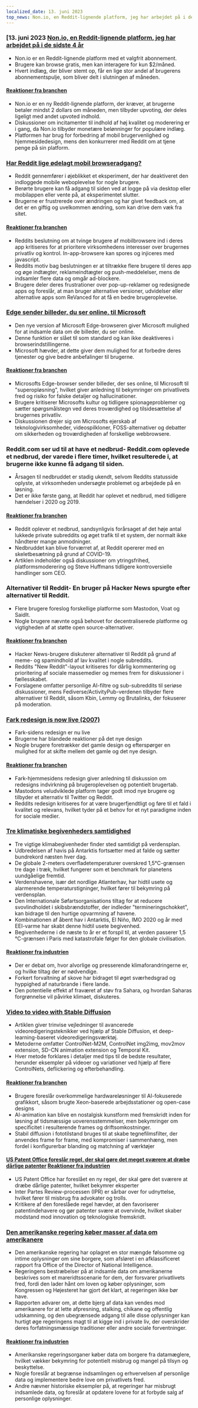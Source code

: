 ```yaml
---
localized_date: 13. juni 2023
top_news: Non.io, en Reddit-lignende platform, jeg har arbejdet på i de sidste 4 år
---
```




<CallToAction />

<Steps>

### [13. juni 2023 [Non.io, en Reddit-lignende platform, jeg har arbejdet på i de sidste 4 år](https://non.io)

- Non.io er en Reddit-lignende platform med et valgfrit abonnement.
- Brugere kan browse gratis, men kan interagere for kun $2/måned.
- Hvert indlæg, der bliver stemt op, får en lige stor andel af brugerens abonnementspulje, som bliver delt i slutningen af måneden.

#### [Reaktioner fra branchen](http://news.ycombinator.com/item?id=36296695)

- Non.io er en ny Reddit-lignende platform, der kræver, at brugerne betaler mindst 2 dollars om måneden, men tilbyder upvoting, der deles ligeligt med andet upvoted indhold.
- Diskussioner om incitamenter til indhold af høj kvalitet og moderering er i gang, da Non.io tilbyder monetære belønninger for populære indlæg.
- Platformen har brug for forbedring af mobil brugervenlighed og hjemmesidedesign, mens den konkurrerer med Reddit om at tjene penge på sin platform.

### [Har Reddit lige ødelagt mobil browseradgang?](https://reddit.com/r/help/comments/135tly1/helpdid_reddit_just_destroy_mobile_browser_access/)

- Reddit gennemfører i øjeblikket et eksperiment, der har deaktiveret den indloggede mobile weboplevelse for nogle brugere.
- Berørte brugere kan få adgang til siden ved at logge på via desktop eller mobilappen eller vente på, at eksperimentet slutter.
- Brugerne er frustrerede over ændringen og har givet feedback om, at det er en giftig og uvelkommen ændring, som kan drive dem væk fra sitet.

#### [Reaktioner fra branchen](http://news.ycombinator.com/item?id=36287411)

- Reddits beslutning om at tvinge brugere af mobilbrowsere ind i deres app kritiseres for at prioritere virksomhedens interesser over brugernes privatliv og kontrol. In-app-browsere kan spores og injiceres med javascript.
- Reddits motiv bag beslutningen er at tiltrække flere brugere til deres app og øge indtægter, reklameindtægter og push-meddelelser, mens de indsamler flere data og omgår ad-blockere.
- Brugere deler deres frustrationer over pop-up-reklamer og redesignede apps og foreslår, at man bruger alternative versioner, udvidelser eller alternative apps som ReVanced for at få en bedre brugeroplevelse.

### [Edge sender billeder, du ser online, til Microsoft](https://www.neowin.net/news/edge-sends-images-you-view-online-to-microsoft-here-is-how-to-disable-that/)

- Den nye version af Microsoft Edge-browseren giver Microsoft mulighed for at indsamle data om de billeder, du ser online.
- Denne funktion er slået til som standard og kan ikke deaktiveres i browserindstillingerne.
- Microsoft hævder, at dette giver dem mulighed for at forbedre deres tjenester og give bedre anbefalinger til brugerne.

#### [Reaktioner fra branchen](http://news.ycombinator.com/item?id=36295364)

- Microsofts Edge-browser sender billeder, der ses online, til Microsoft til "superopløsning", hvilket giver anledning til bekymringer om privatlivets fred og risiko for falske detaljer og hallucinationer.
- Brugere kritiserer Microsofts kultur og tidligere spionageproblemer og sætter spørgsmålstegn ved deres troværdighed og tilsidesættelse af brugernes privatliv.
- Diskussionen drejer sig om Microsofts ejerskab af teknologivirksomheder, videospilkloner, FOSS-alternativer og debatter om sikkerheden og troværdigheden af forskellige webbrowsere.

### Reddit.com ser ud til at have et nedbrud- Reddit.com oplevede et nedbrud, der varede i flere timer, hvilket resulterede i, at brugerne ikke kunne få adgang til siden.

- Årsagen til nedbruddet er stadig ukendt, selvom Reddits statusside oplyste, at virksomheden undersøgte problemet og arbejdede på en løsning.
- Det er ikke første gang, at Reddit har oplevet et nedbrud, med tidligere hændelser i 2020 og 2019.

#### [Reaktioner fra branchen](http://news.ycombinator.com/item?id=36294244)

- Reddit oplever et nedbrud, sandsynligvis forårsaget af det høje antal lukkede private subreddits og øget trafik til et system, der normalt ikke håndterer mange anmodninger.
- Nedbruddet kan blive forværret af, at Reddit opererer med en skeletbesætning på grund af COVID-19.
- Artiklen indeholder også diskussioner om ytringsfrihed, platformsmoderering og Steve Huffmans tidligere kontroversielle handlinger som CEO.

### Alternativer til Reddit- En bruger på Hacker News spurgte efter alternativer til Reddit.

- Flere brugere foreslog forskellige platforme som Mastodon, Voat og SaidIt.
- Nogle brugere nævnte også behovet for decentraliserede platforme og vigtigheden af at støtte open source-alternativer.

#### [Reaktioner fra branchen](http://news.ycombinator.com/item?id=36293789)

- Hacker News-brugere diskuterer alternativer til Reddit på grund af meme- og spamindhold af lav kvalitet i nogle subreddits.
- Reddits "New Reddit"-layout kritiseres for dårlig kommentering og prioritering af sociale massemedier og memes frem for diskussioner i fællesskabet.
- Forslagene omfatter personlige AI-filtre og sub-subreddits til seriøse diskussioner, mens Fediverse/ActivityPub-verdenen tilbyder flere alternativer til Reddit, såsom Kbin, Lemmy og Brutalinks, der fokuserer på moderation.

### [Fark redesign is now live (2007)](https://www.fark.com/comments/2762299/Fark-site-redesign-is-now-live-Hope-nothing-breaks-were-all-out-drinking)

- Fark-sidens redesign er nu live
- Brugerne har blandede reaktioner på det nye design
- Nogle brugere foretrækker det gamle design og efterspørger en mulighed for at skifte mellem det gamle og det nye design.

#### [Reaktioner fra branchen](http://news.ycombinator.com/item?id=36288886)

- Fark-hjemmesidens redesign giver anledning til diskussion om redesigns indvirkning på brugeroplevelsen og potentielt brugertab.
- Mastodons veludviklede platform tager godt imod nye brugere og tilbyder et alternativ til Twitter og Reddit.
- Reddits redesign kritiseres for at være brugerfjendtligt og føre til et fald i kvalitet og relevans, hvilket tyder på et behov for et nyt paradigme inden for sociale medier.

### [Tre klimatiske begivenheders samtidighed](https://climatecasino.net/2023/06/wtf-is-happening-an-overview/)

- Tre vigtige klimabegivenheder finder sted samtidigt på verdensplan.
- Udbredelsen af havis på Antarktis fortsætter med at falde og sætter bundrekord næsten hver dag.
- De globale 2-meters overfladetemperaturer overskred 1,5°C-grænsen tre dage i træk, hvilket fungerer som et benchmark for planetens uundgåelige fremtid.
- Verdenshavene, især det nordlige Atlanterhav, har hidtil usete og alarmerende temperaturstigninger, hvilket fører til bekymring på verdensplan.
- Den Internationale Søfartsorganisations tiltag for at reducere svovlindholdet i skibsbrændstoffer, der indleder "termineringschokket", kan bidrage til den hurtige opvarmning af havene.
- Kombinationen af åbent hav i Antarktis, El Niño, IMO 2020 og år med EEI-varme har skabt denne hidtil usete begivenhed.
- Begivenhederne i de næste to år er et forspil til, at verden passerer 1,5 °C-grænsen i Paris med katastrofale følger for den globale civilisation.

#### [Reaktioner fra industrien](http://news.ycombinator.com/item?id=36295136)

- Der er debat om, hvor alvorlige og presserende klimaforandringerne er, og hvilke tiltag der er nødvendige.
- Forkert forvaltning af skove har bidraget til øget sværhedsgrad og hyppighed af naturbrande i flere lande.
- Den potentielle effekt af fraværet af støv fra Sahara, og hvordan Saharas forgrønnelse vil påvirke klimaet, diskuteres.

### [Video to video with Stable Diffusion](https://stable-diffusion-art.com/video-to-video/)

- Artiklen giver trinvise vejledninger til avancerede videoredigeringsteknikker ved hjælp af Stable Diffusion, et deep-learning-baseret videoredigeringsværktøj.
- Metoderne omfatter ControlNet-M2M, ControlNet img2img, mov2mov extension, SD-CN animation extension og Temporal Kit.
- Hver metode forklares i detaljer med tips til de bedste resultater, herunder eksempler på videoer og variationer ved hjælp af flere ControlNets, deflickering og efterbehandling.

#### [Reaktioner fra branchen](http://news.ycombinator.com/item?id=36288294)

- Brugere foreslår overkommelige hardwareløsninger til AI-fokuserede grafikkort, såsom brugte Xeon-baserede arbejdsstationer og open-case designs
- AI-animation kan blive en nostalgisk kunstform med fremskridt inden for løsning af tidsmæssige uoverensstemmelser, men bekymringer om specificitet i resulterende frames og driftsomkostninger.
- Stabil diffusion i fototilstand bruges til at skabe tegnefilmsfilter, der anvendes frame for frame, med kompromiser i sammenhæng, men fordel i konfigurerbar blanding og matchning af værktøjer

#### [US Patent Office foreslår regel, der skal gøre det meget sværere at dræbe dårlige patenter](https://www.techdirt.com/2023/06/08/us-patent-office-proposes-rule-to-make-it-much-harder-to-kill-bad-patents/) [Reaktioner fra industrien](http://news.ycombinator.com/item?id=36300958)

- US Patent Office har foreslået en ny regel, der skal gøre det sværere at dræbe dårlige patenter, hvilket bekymrer eksperter
- Inter Partes Review-processen (IPR) er sårbar over for udnyttelse, hvilket fører til misbrug fra advokater og trolls.
- Kritikere af den foreslåede regel hævder, at den favoriserer patentindehavere og gør patenter svære at overvinde, hvilket skaber modstand mod innovation og teknologiske fremskridt.

### [Den amerikanske regering køber masser af data om amerikanere](https://www.wired.com/story/odni-commercially-available-information-report/)

- Den amerikanske regering har oplagret en stor mængde følsomme og intime oplysninger om sine borgere, som afsløret i en afklassificeret rapport fra Office of the Director of National Intelligence.
- Regeringens bestræbelser på at indsamle data om amerikanerne beskrives som et mareridtsscenarie for dem, der forsvarer privatlivets fred, fordi den lader hånt om loven og køber oplysninger, som Kongressen og Højesteret har gjort det klart, at regeringen ikke bør have.
- Rapporten advarer om, at dette bjerg af data kan vendes mod amerikanere for at lette afpresning, stalking, chikane og offentlig udskamning, og den ubegrænsede adgang til alle disse oplysninger kan hurtigt øge regeringens magt til at kigge ind i private liv, der overskrider deres forfatningsmæssige traditioner eller andre sociale forventninger.

#### [Reaktioner fra industrien](http://news.ycombinator.com/item?id=36300410)

- Amerikanske regeringsorganer køber data om borgere fra datamæglere, hvilket vækker bekymring for potentielt misbrug og mangel på tilsyn og beskyttelse.
- Nogle foreslår at begrænse indsamlingen og erhvervelsen af personlige data og implementere bedre love om privatlivets fred.
- Andre nævner historiske eksempler på, at regeringer har misbrugt indsamlede data, og foreslår at opdatere lovene for at forbyde salg af personlige oplysninger.

</Steps>
